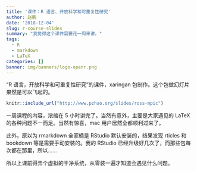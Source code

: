 ```yaml
---
title: '课件：R 语言、开放科学和可重复性研究'
author: 赵鹏
date: '2018-12-04'
slug: r-course-slides
summary: "我觉得这个课件需要花一周来讲。"
tags:
  - R
  - markdown
  - LaTeX
categories: []
banner: img/banners/logo-openr.png
---
```



“R 语言，开放科学和可重复性研究”的课件，xaringan 包制作。这个包做幻灯片果然是可以飞起的。



```r
knitr::include_url("http://www.pzhao.org/slides/ross-mpic")
```


一周课程的内容，浓缩在 5 小时讲完了。当然有意外，主要是大家遇见的 LaTeX 的各种问题不一而足。当然有惊喜，mac 用户居然全都顺利过来了。

此外，原以为 rmarkdown 全家桶是 RStudio 默认安装的，结果发现 rticles 和 bookdown 等是需要手动安装的。我的 RStudio 已经升级好几次了，而那些包每次都在那里，所以……

所以上课前得弄个虚拟的干净系统，从零装一遍才知道会遇见什么问题。
